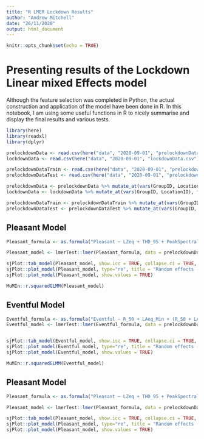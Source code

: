 ```yaml
---
title: "R LMER Lockdown Results"
author: "Andrew Mitchell"
date: "26/11/2020"
output: html_document
---
```


```r
knitr::opts_chunk$set(echo = TRUE)
```

# Presenting results of the Lockdown Linear mixed Effects model

Although the feature selection was completed in Python, the actual construction and application of the model have been done in R. In this notebook, I am using some useful functions in R to nicely summarise and display the final results and various tests. 

```r
library(here)
library(readxl)
library(dplyr)

prelockdownData <- read.csv(here("data", "2020-09-01", "prelockdownData.csv"))
lockdownData <- read.csv(here("data", "2020-09-01", "lockdownData.csv"))

prelockdownDataTrain <- read.csv(here("data", "2020-09-01", "prelockdownDataTrain.csv"))
prelockdownDataTest <- read.csv(here("data", "2020-09-01", "prelockdownDataTest.csv"))

prelockdownData <- prelockdownData %>% mutate_at(vars(GroupID, LocationID), funs(as.factor))
lockdownData <- lockdownData %>% mutate_at(vars(GroupID, LocationID), funs(as.factor))

prelockdownDataTrain <- prelockdownDataTrain %>% mutate_at(vars(GroupID, LocationID), funs(as.factor))
prelockdownDataTest <- prelockdownDataTest %>% mutate_at(vars(GroupID, LocationID), funs(as.factor))

```

## Pleasant Model

```r
Pleasant_formula <- as.formula("Pleasant ~ LZeq + THD_95 + PeakSpectralCentroid + LZeq_10_LZeq_90 + I + (LZeq + THD_95 + PeakSpectralCentroid + LZeq_10_LZeq_90 + I|LocationID)")

Pleasant_model <- lmerTest::lmer(Pleasant_formula, data = prelockdownData, REML=FALSE)

sjPlot::tab_model(Pleasant_model, show.icc = TRUE, collapse.ci = TRUE, show.aic = TRUE)
sjPlot::plot_model(Pleasant_model, type="re", title = "Random effects - Pleasant", show.values = TRUE)
sjPlot::plot_model(Pleasant_model, show.values = TRUE)

```

```r

MuMIn::r.squaredGLMM(Pleasant_model)
```


## Eventful Model

```r
Eventful_formula <- as.formula("Eventful ~ R_50 + LAeq_Min + (R_50 + LAeq_Min|LocationID)")
Eventful_model <- lmerTest::lmer(Eventful_formula, data = prelockdownData, REML=FALSE)


sjPlot::tab_model(Eventful_model, show.icc = TRUE, collapse.ci = TRUE, show.aic = TRUE)
sjPlot::plot_model(Eventful_model, type="re", title = "Random effects - Eventful", show.values = TRUE)
sjPlot::plot_model(Eventful_model, show.values = TRUE)

```

```r
MuMIn::r.squaredGLMM(Eventful_model)


```

## Pleasant Model

```r
Pleasant_formula <- as.formula("Pleasant ~ LZeq + THD_95 + PeakSpectralCentroid + LZeq_10_LZeq_90 + I + (LZeq + THD_95 + PeakSpectralCentroid + LZeq_10_LZeq_90 + I|LocationID)")

Pleasant_model <- lmerTest::lmer(Pleasant_formula, data = prelockdownData, REML=FALSE)

sjPlot::tab_model(Pleasant_model, show.icc = TRUE, collapse.ci = TRUE, show.aic = TRUE)
sjPlot::plot_model(Pleasant_model, type="re", title = "Random effects - Pleasant", show.values = TRUE)
sjPlot::plot_model(Pleasant_model, show.values = TRUE)

```